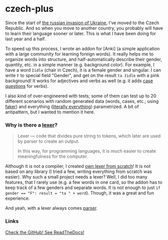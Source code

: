 <script lang="ts">import Icon from '@iconify/svelte';</script>

# czech-plus

Since the start of [the russian invasion of Ukraine](https://en.wikipedia.org/wiki/Russian_invasion_of_Ukraine),
I've moved to the Czech Republic.
And so when you move to another country, you probably will have to learn their language sooner or later.
This is what I have been doing for last year and a half.

To speed up this process, I wrote an addon for [Anki] (a simple application with a large community for learning foreign words). It really helps me to organize words into structure, and half-automatically describe their gender, quantity, etc. in a simple manner (e.g. background color). For example, I have a word `židle` (chair in Czech), it is a female gender and singular. I can write `F` to special field "Gender", and get on the result `ta židle` with a pink background! It works for adjectives and verbs as well (e.g. it adds [case questions](https://github.com/PerchunPak/czech-plus/blob/140e18373f130a59af4d9bbc0d05b9689a9cb051/czech_plus/models.py#L56-L62) for verbs).

I also kind of over-engineered with tests; some of them can test up to 20 different scenarios with random generated data (words, cases, etc.; using [faker](https://pypi.org/project/Faker/)) and everything ([literally everything](https://github.com/PerchunPak/czech-plus/blob/140e18373f130a59af4d9bbc0d05b9689a9cb051/tests/test_logic/test_processors.py#L680-L683)) parametrized. A bit of antipattern, but I wanted to mention it here.

### Why is there a [lexer](https://en.wikipedia.org/wiki/Lexical_analysis)?

> Lexer — code that divides pure string to tokens, which later are used by parser to create an output.
>
> In this way, for programming languages, it is much easier to create meaningfulness for the computer.

Although it is not a compiler, I created [own lexer from scratch](https://github.com/PerchunPak/czech-plus/blob/140e18373f130a59af4d9bbc0d05b9689a9cb051/czech_plus/logic/lexer/__init__.py)! It is not based on any library (I tried a few, writing everything from scratch was easier). Why such a small project needs a lexer? Well, I did too many features, that I rarely use (e.g. a few words in one card, so the addon has to keep track of a few genders and separate words. It is not enough to just `if gender == "F": result = "ta " + word`). Though, it was a great and fun experience.

And yeah, with a lexer always comes [parser](https://github.com/PerchunPak/czech-plus/tree/140e18373f130a59af4d9bbc0d05b9689a9cb051/czech_plus/logic/processor).

### Links

<a href="https://s.perchun.it/czech-plus/github" class="variant-filled btn">
	<Icon icon="mdi:github" />
	Check the GitHub!
</a>

<a href="https://s.perchun.it/czech-plus/readthedocs" class="variant-filled btn">
	<Icon icon="simple-icons:readthedocs" />
	See ReadTheDocs!
</a>
